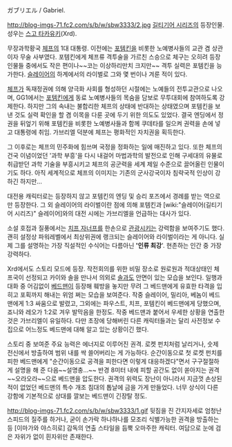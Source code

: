 ガブリエル / Gabriel. 

http://blog-imgs-71.fc2.com/s/b/w/sbw3333/2.jpg
[[길티기어 시리즈]]의 등장인물. 성우는 [[스고 타카유키]](Xrd).

무장과학황국 [[체프]]의 1대 대통령. 이전에는 [[포템킨(길티기어 시리즈)|포템킨]]을 비롯한 노예병사들의 교관 겸 상관이자 무술 사부였다. 포템킨에게 체프류 격투술을 가르친 스승으로 체구는 오히려 등장 인물들 중에서도 작은 편이나~~코는 이상하리만치 크지만~~ 격투 실력은 포템킨을 능가한다. [[슬레이어(길티기어 시리즈)|슬레이어]]의 하계에서의 라이벌로 그와 몇 번이나 겨룬 적이 있다. 

[[체프]]가 독재정권에 의해 양극화 사회를 형성하던 시절에는 노예들의 전투교관으로 나오며, GG1에서는  [[포템킨(길티기어 시리즈)|포템킨]]에게 동료 노예병사들의 목숨을 담보로 무투대회에 참여하도록 강제한다. 하지만 그의 속내는 불합리한 체프의 상태에 반대하는 상태였으며 포템킨을 보낸 것도 실력 확인을 할 겸 이목을 다룬 곳에 두기 위한 의도도 있었다. 결국 엔딩에서 정권을 뒤엎기 위해 포템킨을 비롯한 노예병사들과 함께 쿠데타를 일으켜 권력을 손에 넣고 대통령에 취임. 가브리엘 덕분에 체프는 평화적인 자치권을 획득한다.

그 이후로는 체프의 민주화에 힘쓰며 국정을 정화하는 일에 매진하고 있다. 또한 체프의 건국 이념이었던 '과학 부흥'을 다시 내걸어 마법과학의 발전으로 인해 구세대의 유물로 취급받던 과학 기술을 부흥시키고 체프의 공군력을 세계 제일 수준으로 끌어올린 인물이기도 하다. 아직 세계적으로 체프의 이미지는 기존의 군사강국이자 침략국적 인상이 강하긴 하지만...

대전용 캐릭터로는 등장하지 않고 포템킨의 엔딩 및 승리 포즈에서 경례를 받는 역으로만 등장한다. 그 외 슬레이어의 라이벌이란 점에 의해 포템킨과 [wiki:"슬레이어(길티기어 시리즈)" 슬레이어]와의 대전 시에는 가브리엘을 언급하는 대사가 있다.

소설 호접과 질풍에서는 [[치프 자너프]]를 한손으로 [[관광]]시키는 강력함을 보여주기도 했다. 괜히 설정상 파워레벨에서 최상위권에 랭크되는 슬레이어와 라이벌이라는 게 아니다. 실제 그를 설명하는 가장 직설적인 수식어는 다름아닌 ''''인류 최강''''. 현존하는 인간 중 가장 강력하다.

Xrd에서도 스토리 모드에 등장. 작전회의를 위한 비밀 장소로 원로원과 적대상태인 체프국이 선정되고 카이와 솔을 만나서 의외로 [[솔 배드가이|솔]]과도 안면이 있는 모습을 보인다. 일행과 대화 중 어김없이 [[베드맨]]이 등장해 훼방을 놓지만 무려 그 베드맨에게 유효한 타격을 입히고 포획까지 해내는 위엄 쩌는 모습을 보여준다. 작중 슬레이어, 밀리아, 베놈이 베드맨에게 1:3 싸움으로 발렸고, 그외에는 파우스트, 치프, 포템킨이 베드맨에게 당했으며, 죠니와 레오가 1:2로 겨우 발막음을 한정도. 작중 베드맨과 붙어서 우세한 상황을 연출한 것은 가브리엘이 유일하다. 다만 초장에 당해버린 다른 캐릭터들과는 달리 사전정보 수집으로 어느정도 베드맨에 대해 알고 있는 상황이긴 했다.

스토리 중 보여준 주요 능력은 에너지로 이루어진 권격. 로켓 펀치처럼 날리거나, 숫제 전신에서 방출하여 범위 내를 싹 쓸어버리는 게 가능하다. 순간이동으로 첫 로켓 펀치를 피한 베드맨에게 "순간이동으로 공격을 피한다면 이렇게 대응하겠다"면서 구구절절하게 설명을 해 준 다음~~설명충...~~ 반경 8미터 내에 피할 공간도 없이 쏟아지는 권격~~오라오라~~으로 베드맨을 압도한다. 권격의 위력도 장난이 아니라서 지금껏 손상된 적이 없었던 베드맨의 특수 개조 침대의 톱날에 금을 가게 만들었다. 너무 상식이 다른 강함에 기본적으로 상대를 깔보는 베드맨이 긴장탈 정도.

http://blog-imgs-71.fc2.com/s/b/w/sbw3333/1.gif
뒷짐을 진 간지자세로 엄청난 스피드의 질주를 하거나, 굳이 손가락 하나하나를 모조리 식별가능한 권격을 방출하는 등 [이마가와 야스히로] 감독의 연출 스타일을 듬뿍 오마주한 캐릭터. 여담으로 눈에 검은 자위가 없이 흰자위만 존재한다.
